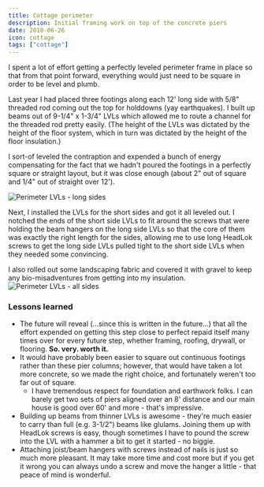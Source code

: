 ```yaml
---
title: Cottage perimeter
description: Initial framing work on top of the concrete piers
date: 2018-06-26
icon: cottage
tags: ["cottage"]
---
```


I spent a lot of effort getting a perfectly leveled perimeter frame in place so that from that point forward,
everything would just need to be square in order to be level and plumb.

Last year I had placed three footings along each 12' long side with 5/8" threaded rod coming out the top for holddowns (yay earthquakes).
I built up beams out of 9-1/4" x 1-3/4" LVLs which allowed me to route a channel for the threaded rod pretty easily.
(The height of the LVLs was dictated by the height of the floor system, which in turn was dictated by the height of the floor insulation.)

I sort-of leveled the contraption and expended a bunch of energy compensating for the fact that we hadn't poured the footings in a perfectly square or straight
layout, but it was close enough (about 2" out of square and 1/4" out of straight over 12').

![](images/IMG_20180613_165833.jpg "Perimeter LVLs - long sides")

Next, I installed the LVLs for the short sides and got it all leveled out. I notched the ends of the short side LVLs to fit around the screws
that were holding the beam hangers on the long side LVLs so that the core of them was exactly the right length for the sides, allowing me to use
long HeadLok screws to get the long side LVLs pulled tight to the short side LVLs when they needed some convincing.

I also rolled out some landscaping fabric and covered it with gravel to keep any bio-misadventures from getting into my insulation.
![](images/IMG_20180626_161442.jpg "Perimeter LVLs - all sides")

### Lessons learned

- The future will reveal (...since this is written in the future...) that all the effort expended on getting this step close to perfect repaid itself many times over for every future step, whether framing, roofing, drywall, or flooring. **So. very. worth it.**
- It would have probably been easier to square out continuous footings rather than these pier columns; however, that would have taken a lot more concrete, so we made the right choice, and fortunately weren't too far out of square.
  - I have tremendous respect for foundation and earthwork folks. I can barely get two sets of piers aligned over an 8' distance and our main house is good over 60' and more - that's impressive.
- Building up beams from thinner LVLs is awesome - they're much easier to carry than full (e.g. 3-1/2") beams like glulams. Joining them up with HeadLok screws is easy, though sometimes I have to pound the screw into the LVL with a hammer a bit to get it started - no biggie.
- Attaching joist/beam hangers with screws instead of nails is just so much more pleasant. It may take more time and cost more but if you get it wrong you can always undo a screw and move the hanger a little - that peace of mind is wonderful.
